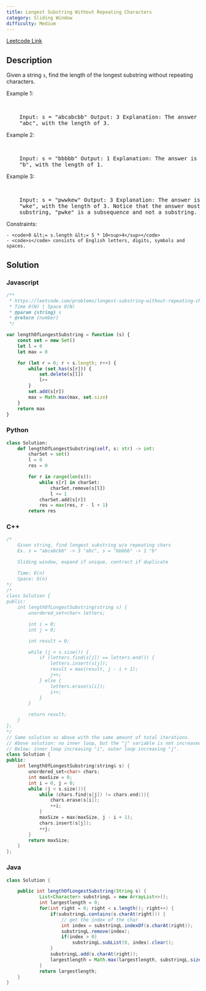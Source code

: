 ```yaml
---
title: Longest Substring Without Repeating Characters
category: Sliding Window
difficulty: Medium
---
```


<Callout>

[Leetcode Link](https://leetcode.com/problems/longest-substring-without-repeating-characters)

</Callout>

## Description

Given a string <code>s</code>, find the length of the longest <span data-keyword="substring-nonempty">substring</span> without repeating characters.

Example 1:

<br />
<pre className="overflow-x-auto">
	Input: s = &quot;abcabcbb&quot; Output: 3 Explanation: The answer is
	&quot;abc&quot;, with the length of 3.
</pre>

Example 2:

<br />
<pre className="overflow-x-auto">
	Input: s = &quot;bbbbb&quot; Output: 1 Explanation: The answer is
	&quot;b&quot;, with the length of 1.
</pre>

Example 3:

<br />
<pre className="overflow-x-auto">
	Input: s = &quot;pwwkew&quot; Output: 3 Explanation: The answer is
	&quot;wke&quot;, with the length of 3. Notice that the answer must be a
	substring, &quot;pwke&quot; is a subsequence and not a substring.
</pre>

Constraints:

    - <code>0 &lt;= s.length &lt;= 5 * 10<sup>4</sup></code>
    - <code>s</code> consists of English letters, digits, symbols and spaces.

## Solution

### Javascript

```javascript
/**
 * https://leetcode.com/problems/longest-substring-without-repeating-characters/
 * Time O(N) | Space O(N)
 * @param {string} s
 * @return {number}
 */

var lengthOfLongestSubstring = function (s) {
	const set = new Set()
	let l = 0
	let max = 0

	for (let r = 0; r < s.length; r++) {
		while (set.has(s[r])) {
			set.delete(s[l])
			l++
		}
		set.add(s[r])
		max = Math.max(max, set.size)
	}
	return max
}
```

### Python

```python
class Solution:
    def lengthOfLongestSubstring(self, s: str) -> int:
        charSet = set()
        l = 0
        res = 0

        for r in range(len(s)):
            while s[r] in charSet:
                charSet.remove(s[l])
                l += 1
            charSet.add(s[r])
            res = max(res, r - l + 1)
        return res

```

### C++

```cpp
/*
    Given string, find longest substring w/o repeating chars
    Ex. s = "abcabcbb" -> 3 "abc", s = "bbbbb" -> 1 "b"

    Sliding window, expand if unique, contract if duplicate

    Time: O(n)
    Space: O(n)
*/
/*
class Solution {
public:
    int lengthOfLongestSubstring(string s) {
        unordered_set<char> letters;

        int i = 0;
        int j = 0;

        int result = 0;

        while (j < s.size()) {
            if (letters.find(s[j]) == letters.end()) {
                letters.insert(s[j]);
                result = max(result, j - i + 1);
                j++;
            } else {
                letters.erase(s[i]);
                i++;
            }
        }

        return result;
    }
};
*/
// Same solution as above with the same amount of total iterations.
// Above solution: no inner loop, but the "j" variable is not increased at each iteration
// Below: inner loop increasing "i", outer loop increasing "j".
class Solution {
public:
    int lengthOfLongestSubstring(string& s) {
        unordered_set<char> chars;
        int maxSize = 0;
        int i = 0, j = 0;
        while (j < s.size()){
            while (chars.find(s[j]) != chars.end()){
                chars.erase(s[i]);
                ++i;
            }
            maxSize = max(maxSize, j - i + 1);
            chars.insert(s[j]);
            ++j;
        }
        return maxSize;
    }
};

```

### Java

```java
class Solution {

    public int lengthOfLongestSubstring(String s) {
            List<Character> substringL = new ArrayList<>();
            int largestlength = 0;
            for(int right = 0; right < s.length(); right++) {
                if(substringL.contains(s.charAt(right))) {
                    // get the index of the char
                    int index = substringL.indexOf(s.charAt(right));
                    substringL.remove(index);
                    if(index > 0)
                        substringL.subList(0, index).clear();
                }
                substringL.add(s.charAt(right));
                largestlength = Math.max(largestlength, substringL.size());
            }
            return largestlength;
    }
}

```
